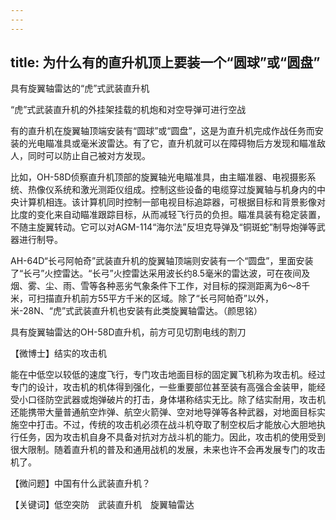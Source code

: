 ```yaml
---
---
---
```

title: 为什么有的直升机顶上要装一个“圆球”或“圆盘”
---




具有旋翼轴雷达的“虎”式武装直升机



“虎”式武装直升机的外挂架挂载的机炮和对空导弹可进行空战



有的直升机在旋翼轴顶端安装有“圆球”或“圆盘”，这是为直升机完成作战任务而安装的光电瞄准具或毫米波雷达。有了它，直升机就可以在障碍物后方发现和瞄准敌人，同时可以防止自己被对方发现。

比如，OH-58D侦察直升机顶部的旋翼轴光电瞄准具，由主瞄准器、电视摄影系统、热像仪系统和激光测距仪组成。控制这些设备的电缆穿过旋翼轴与机身内的中央计算机相连。该计算机同时控制一部电视目标追踪器，可根据目标和背景影像对比度的变化来自动瞄准跟踪目标，从而减轻飞行员的负担。瞄准具装有稳定装置，不随主旋翼转动。它可以对AGM-114“海尔法”反坦克导弹及“铜斑蛇”制导炮弹等武器进行制导。

AH-64D“长弓阿帕奇”武装直升机的旋翼轴顶端则安装有一个“圆盘”，里面安装了“长弓”火控雷达。“长弓”火控雷达采用波长约8.5毫米的雷达波，可在夜间及烟、雾、尘、雨、雪等各种恶劣气象条件下工作，对目标的探测距离为6～8千米，可扫描直升机前方55平方千米的区域。除了“长弓阿帕奇”以外，米-28N、“虎”式武装直升机也安装有此类旋翼轴雷达。（颜思铭）

具有旋翼轴雷达的OH-58D直升机，前方可见切割电线的割刀





【微博士】结实的攻击机

能在中低空以较低的速度飞行，专门攻击地面目标的固定翼飞机称为攻击机。经过专门的设计，攻击机的机体得到强化，一些重要部位甚至装有高强合金装甲，能经受小口径防空武器或炮弹破片的打击，身体堪称结实无比。除了结实耐用，攻击机还能携带大量普通航空炸弹、航空火箭弹、空对地导弹等各种武器，对地面目标实施空中打击。不过，传统的攻击机必须在战斗机夺取了制空权后才能放心大胆地执行任务，因为攻击机自身不具备对抗对方战斗机的能力。因此，攻击机的使用受到很大限制。随着直升机的普及和通用战机的发展，未来也许不会再发展专门的攻击机了。

【微问题】中国有什么武装直升机？

【关键词】低空突防　武装直升机　旋翼轴雷达